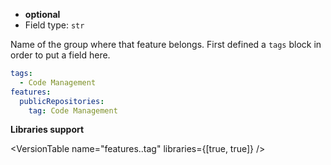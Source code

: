 
- **optional**
- Field type: `str`

Name of the group where that feature belongs. First defined a
`tags` block in order to put a field here.

```yaml
tags:
  - Code Management
features:
  publicRepositories:
    tag: Code Management
```

**Libraries support**

<VersionTable
  name="features.<name>.tag"
  libraries={[true, true]}
/>
